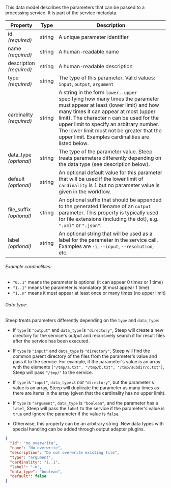 
This data model describes the parameters that can be passed to a processing
service. It is part of the <ScrollLink href="#service-metadata">service metadata</ScrollLink>.

| Property                     | Type   | Description
| ---------------------------- | ------ | -----------
| id<br/>*(required)*          | string | A unique parameter identifier
| name<br/>*(required)*        | string | A human-readable name
| description<br/>*(required)* | string | A human-readable description
| type<br/>*(required)*        | string | The type of this parameter. Valid values: `input`, `output`, `argument`
| cardinality<br/>*(required)* | string | A string in the form `lower..upper` specifying how many times the parameter must appear at least (lower limit) and how many times it can appear at most (upper limit). The character `n` can be used for the upper limit to specify an arbitrary number. The lower limit must not be greater that the upper limit. Examples cardinalities are listed below.
| data_type<br/>*(optional)*   | string | The type of the parameter value. Steep treats parameters differently depending on the data type (see description below).
| default<br/>*(optional)*     | string | An optional default value for this parameter that will be used if the lower limit of `cardinality` is 1 but no parameter value is given in the workflow.
| file_suffix<br/>*(optional)* | string | An optional suffix that should be appended to the generated filename of an `output` parameter. This property is typically used for file extensions (including the dot), e.g. `".xml"` or `".json"`.
| label<br/>*(optional)*       | string | An optional string that will be used as a label for the parameter in the service call. Examples are `-i`, `--input`, `--resolution`, etc.

<h6>Example cardinalities:</h6>

* `"0..1"` means the parameter is optional (it can appear 0 times or 1 time)
* `"1..1"` means the parameter is mandatory (it must appear 1 time)
* `"1..n"` means it must appear at least once or many times (no upper limit)

<h6>Data type:</h6>

Steep treats parameters differently depending on the `type` and `data_type`:

* If `type` is `"output"` and `data_type` is `"directory"`, Steep will create a new
  directory for the service's output and recursively search it for result files
  after the service has been executed.
* If `type` is `"input"` and `data_type` is `"directory"`, Steep will find the
  common parent directory of the files from the parameter's value and pass it
  to the service. For example, if the parameter's value is an array with the
  elements `["/tmp/a.txt", "/tmp/b.txt", "/tmp/subdir/c.txt"]`, Steep will pass
  `"/tmp/"` to the service.
* If `type` is `"input"`, `data_type` *is not* `"directory"`, but the
  parameter's value is an array, Steep will duplicate the parameter as many
  times as there are items in the array (given that the cardinality has no
  upper limit).

* If `type` is `"argument"`, `data_type` is `"boolean"`, and the parameter has
  a `label`, Steep will pass the `label` to the service if the parameter's
  value is `true` and ignore the parameter if the value is `false`.
* Otherwise, this property can be an arbitrary string. New data types with
  special handling can be added through <ScrollLink href="#output-adapters">output adapter plugins</ScrollLink>.

<CodeExample title="Example:">

```json code-example
{
  "id": "no_overwrite",
  "name": "No overwrite",
  "description": "Do not overwrite existing file",
  "type": "argument",
  "cardinality": "1..1",
  "label": "-n",
  "data_type": "boolean",
  "default": false
}
```

</CodeExample>
